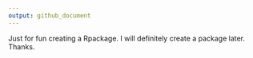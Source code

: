 ```yaml
---
output: github_document
---
```


<!-- README.md is generated from README.Rmd. Please edit that file -->

Just for fun creating a Rpackage. I will definitely create a package later. Thanks.
